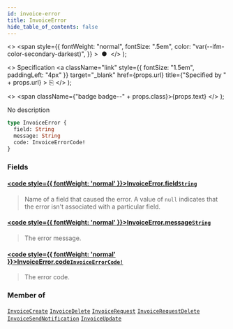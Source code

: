 ```yaml
---
id: invoice-error
title: InvoiceError
hide_table_of_contents: false
---
```


  <>
    <span
      style={{
        fontWeight: "normal",
        fontSize: ".5em",
        color: "var(--ifm-color-secondary-darkest)",
      }}
    >
      &nbsp;●&nbsp;
    </span>
  </>
);

  <>
    Specification
    <a
      className="link"
      style={{ fontSize: "1.5em", paddingLeft: "4px" }}
      target="\_blank"
      href={props.url}
      title={"Specified by " + props.url}
    >
      ⎘
    </a>
  </>
);

  <>
    <span className={"badge badge--" + props.class}>{props.text}</span>
  </>
);

No description

```graphql
type InvoiceError {
  field: String
  message: String
  code: InvoiceErrorCode!
}
```

### Fields

#### [<code style={{ fontWeight: 'normal' }}>InvoiceError.<b>field</b></code>](#)<Bullet />[`String`](../../../api-reference/miscellaneous/scalars/string) <Badge class="secondary" text="scalar"/> <Badge class="secondary" text="miscellaneous"/>

> Name of a field that caused the error. A value of `null` indicates that the error isn't associated with a particular field.

#### [<code style={{ fontWeight: 'normal' }}>InvoiceError.<b>message</b></code>](#)<Bullet />[`String`](../../../api-reference/miscellaneous/scalars/string) <Badge class="secondary" text="scalar"/> <Badge class="secondary" text="miscellaneous"/>

> The error message.

#### [<code style={{ fontWeight: 'normal' }}>InvoiceError.<b>code</b></code>](#)<Bullet />[`InvoiceErrorCode!`](../../../api-reference/orders/enums/invoice-error-code) <Badge class="secondary" text="non-null"/> <Badge class="secondary" text="enum"/> <Badge class="secondary" text="orders"/>

> The error code.

### Member of

[`InvoiceCreate`](../../../api-reference/orders/objects/invoice-create) <Badge class="secondary" text="object"/><Bullet />[`InvoiceDelete`](../../../api-reference/orders/objects/invoice-delete) <Badge class="secondary" text="object"/><Bullet />[`InvoiceRequest`](../../../api-reference/orders/objects/invoice-request) <Badge class="secondary" text="object"/><Bullet />[`InvoiceRequestDelete`](../../../api-reference/orders/objects/invoice-request-delete) <Badge class="secondary" text="object"/><Bullet />[`InvoiceSendNotification`](../../../api-reference/orders/objects/invoice-send-notification) <Badge class="secondary" text="object"/><Bullet />[`InvoiceUpdate`](../../../api-reference/orders/objects/invoice-update) <Badge class="secondary" text="object"/>
